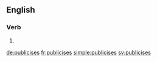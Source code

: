 ==English==

===Verb===
{{head|en|verb form}}

# {{en-third-person singular of|publicise}}

[[de:publicises]]
[[fr:publicises]]
[[simple:publicises]]
[[sv:publicises]]